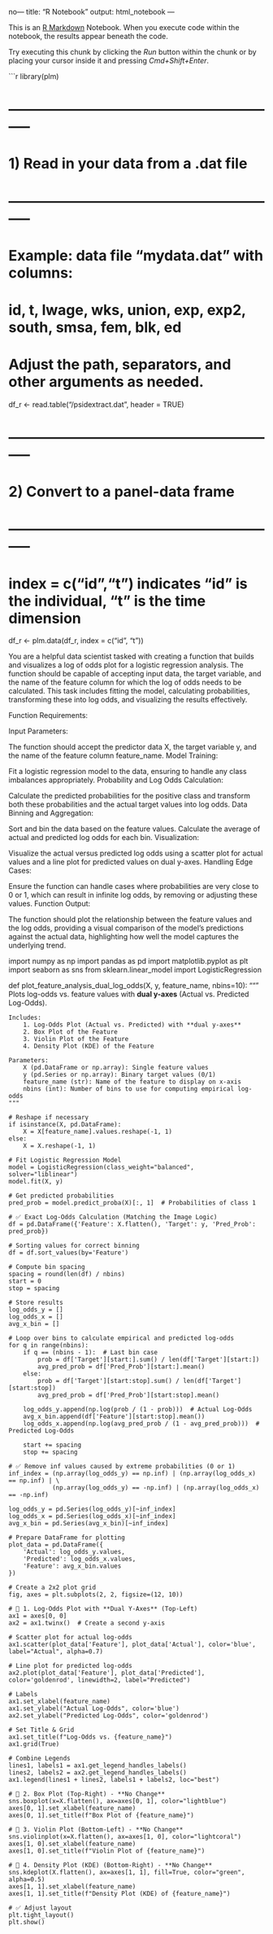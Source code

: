 no---
title: "R Notebook"
output: html_notebook
---

This is an [R Markdown](http://rmarkdown.rstudio.com) Notebook. When you execute code within the notebook, the results appear beneath the code. 

Try executing this chunk by clicking the *Run* button within the chunk or by placing your cursor inside it and pressing *Cmd+Shift+Enter*. 

```r
library(plm)

# -----------------------------------------------------------
# 1) Read in your data from a .dat file
# -----------------------------------------------------------
# Example: data file "mydata.dat" with columns:
#   id, t, lwage, wks, union, exp, exp2, south, smsa, fem, blk, ed
# Adjust the path, separators, and other arguments as needed.
df_r <- read.table("/psidextract.dat", header = TRUE)

# -----------------------------------------------------------
# 2) Convert to a panel-data frame
# -----------------------------------------------------------
# index = c("id","t") indicates "id" is the individual, "t" is the time dimension
df_r <- plm.data(df_r, index = c("id", "t"))

You are a helpful data scientist tasked with creating a function that builds and visualizes a log of odds plot for a logistic regression analysis. The function should be capable of accepting input data, the target variable, and the name of the feature column for which the log of odds needs to be calculated. This task includes fitting the model, calculating probabilities, transforming these into log odds, and visualizing the results effectively.

Function Requirements:

Input Parameters:

The function should accept the predictor data X, the target variable y, and the name of the feature column feature_name.
Model Training:

Fit a logistic regression model to the data, ensuring to handle any class imbalances appropriately.
Probability and Log Odds Calculation:

Calculate the predicted probabilities for the positive class and transform both these probabilities and the actual target values into log odds.
Data Binning and Aggregation:

Sort and bin the data based on the feature values. Calculate the average of actual and predicted log odds for each bin.
Visualization:

Visualize the actual versus predicted log odds using a scatter plot for actual values and a line plot for predicted values on dual y-axes.
Handling Edge Cases:

Ensure the function can handle cases where probabilities are very close to 0 or 1, which can result in infinite log odds, by removing or adjusting these values.
Function Output:

The function should plot the relationship between the feature values and the log odds, providing a visual comparison of the model's predictions against the actual data, highlighting how well the model captures the underlying trend.


   
import numpy as np
import pandas as pd
import matplotlib.pyplot as plt
import seaborn as sns
from sklearn.linear_model import LogisticRegression

def plot_feature_analysis_dual_log_odds(X, y, feature_name, nbins=10):
    """
    Plots log-odds vs. feature values with **dual y-axes** (Actual vs. Predicted Log-Odds).

    Includes:
        1. Log-Odds Plot (Actual vs. Predicted) with **dual y-axes**
        2. Box Plot of the Feature
        3. Violin Plot of the Feature
        4. Density Plot (KDE) of the Feature

    Parameters:
        X (pd.DataFrame or np.array): Single feature values
        y (pd.Series or np.array): Binary target values (0/1)
        feature_name (str): Name of the feature to display on x-axis
        nbins (int): Number of bins to use for computing empirical log-odds
    """

    # Reshape if necessary
    if isinstance(X, pd.DataFrame):
        X = X[feature_name].values.reshape(-1, 1)
    else:
        X = X.reshape(-1, 1)

    # Fit Logistic Regression Model
    model = LogisticRegression(class_weight="balanced", solver="liblinear")
    model.fit(X, y)

    # Get predicted probabilities
    pred_prob = model.predict_proba(X)[:, 1]  # Probabilities of class 1

    # ✅ Exact Log-Odds Calculation (Matching the Image Logic)
    df = pd.DataFrame({'Feature': X.flatten(), 'Target': y, 'Pred_Prob': pred_prob})

    # Sorting values for correct binning
    df = df.sort_values(by='Feature')

    # Compute bin spacing
    spacing = round(len(df) / nbins)
    start = 0
    stop = spacing

    # Store results
    log_odds_y = []
    log_odds_x = []
    avg_x_bin = []
    
    # Loop over bins to calculate empirical and predicted log-odds
    for q in range(nbins):
        if q == (nbins - 1):  # Last bin case
            prob = df['Target'][start:].sum() / len(df['Target'][start:])
            avg_pred_prob = df['Pred_Prob'][start:].mean()
        else:
            prob = df['Target'][start:stop].sum() / len(df['Target'][start:stop])
            avg_pred_prob = df['Pred_Prob'][start:stop].mean()

        log_odds_y.append(np.log(prob / (1 - prob)))  # Actual Log-Odds
        avg_x_bin.append(df['Feature'][start:stop].mean())
        log_odds_x.append(np.log(avg_pred_prob / (1 - avg_pred_prob)))  # Predicted Log-Odds

        start += spacing
        stop += spacing

    # ✅ Remove inf values caused by extreme probabilities (0 or 1)
    inf_index = (np.array(log_odds_y) == np.inf) | (np.array(log_odds_x) == np.inf) | \
                (np.array(log_odds_y) == -np.inf) | (np.array(log_odds_x) == -np.inf)

    log_odds_y = pd.Series(log_odds_y)[~inf_index]
    log_odds_x = pd.Series(log_odds_x)[~inf_index]
    avg_x_bin = pd.Series(avg_x_bin)[~inf_index]

    # Prepare DataFrame for plotting
    plot_data = pd.DataFrame({
        'Actual': log_odds_y.values,
        'Predicted': log_odds_x.values,
        'Feature': avg_x_bin.values
    })

    # Create a 2x2 plot grid
    fig, axes = plt.subplots(2, 2, figsize=(12, 10))

    # 🔹 1. Log-Odds Plot with **Dual Y-Axes** (Top-Left)
    ax1 = axes[0, 0]
    ax2 = ax1.twinx()  # Create a second y-axis

    # Scatter plot for actual log-odds
    ax1.scatter(plot_data['Feature'], plot_data['Actual'], color='blue', label="Actual", alpha=0.7)

    # Line plot for predicted log-odds
    ax2.plot(plot_data['Feature'], plot_data['Predicted'], color='goldenrod', linewidth=2, label="Predicted")

    # Labels
    ax1.set_xlabel(feature_name)
    ax1.set_ylabel("Actual Log-Odds", color='blue')
    ax2.set_ylabel("Predicted Log-Odds", color='goldenrod')

    # Set Title & Grid
    ax1.set_title(f"Log-Odds vs. {feature_name}")
    ax1.grid(True)

    # Combine Legends
    lines1, labels1 = ax1.get_legend_handles_labels()
    lines2, labels2 = ax2.get_legend_handles_labels()
    ax1.legend(lines1 + lines2, labels1 + labels2, loc="best")

    # 🔹 2. Box Plot (Top-Right) - **No Change**
    sns.boxplot(x=X.flatten(), ax=axes[0, 1], color="lightblue")
    axes[0, 1].set_xlabel(feature_name)
    axes[0, 1].set_title(f"Box Plot of {feature_name}")

    # 🔹 3. Violin Plot (Bottom-Left) - **No Change**
    sns.violinplot(x=X.flatten(), ax=axes[1, 0], color="lightcoral")
    axes[1, 0].set_xlabel(feature_name)
    axes[1, 0].set_title(f"Violin Plot of {feature_name}")

    # 🔹 4. Density Plot (KDE) (Bottom-Right) - **No Change**
    sns.kdeplot(X.flatten(), ax=axes[1, 1], fill=True, color="green", alpha=0.5)
    axes[1, 1].set_xlabel(feature_name)
    axes[1, 1].set_title(f"Density Plot (KDE) of {feature_name}")

    # ✅ Adjust layout
    plt.tight_layout()
    plt.show()
